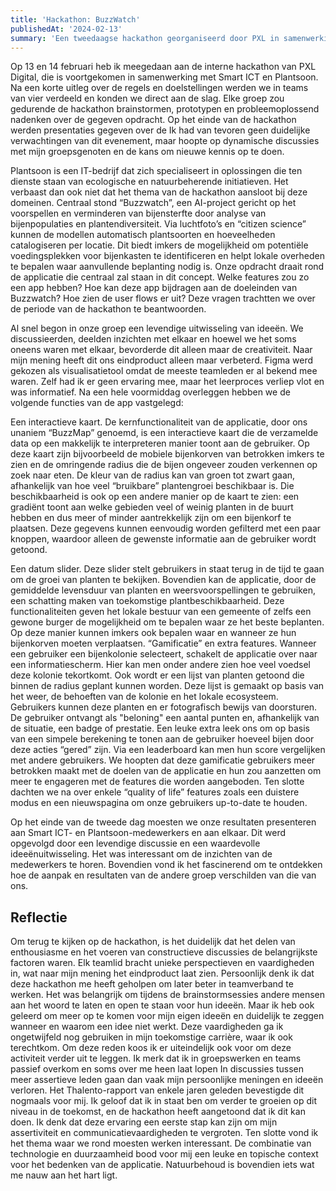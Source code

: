 ```yaml
---
title: 'Hackathon: BuzzWatch'
publishedAt: '2024-02-13'
summary: 'Een tweedaagse hackathon georganiseerd door PXL in samenwerking met Plantsoon. Deze hackathon ging over Buzzwatch: een AI-project dat met behulp van een app waar burgers foto’s en informatie kunnen uploaden bijenpopulaties en voedseltekorten in kaart kan brengen.'
---
```


Op 13 en 14 februari heb ik meegedaan aan de interne hackathon van PXL Digital, die is voortgekomen in samenwerking met Smart ICT en Plantsoon. Na een korte uitleg over de regels en doelstellingen werden we in teams van vier verdeeld en konden we direct aan de slag. Elke groep zou gedurende de hackathon brainstormen, prototypen en probleemoplossend nadenken over de gegeven opdracht. Op het einde van de hackathon werden presentaties gegeven over de Ik had van tevoren geen duidelijke verwachtingen van dit evenement, maar hoopte op dynamische discussies met mijn groepsgenoten en de kans om nieuwe kennis op te doen. 

Plantsoon is een IT-bedrijf dat zich specialiseert in oplossingen die ten dienste staan van ecologische en natuurbeherende initiatieven. Het verbaast dan ook niet dat het thema van de hackathon aansloot bij deze domeinen. Centraal stond “Buzzwatch”, een AI-project gericht op het voorspellen en verminderen van bijensterfte door analyse van bijenpopulaties en plantendiversiteit. Via luchtfoto’s en “citizen science” kunnen de modellen automatisch plantsoorten en hoeveelheden catalogiseren per locatie. Dit biedt imkers de mogelijkheid om potentiële voedingsplekken voor bijenkasten te identificeren en helpt lokale overheden te bepalen waar aanvullende beplanting nodig is. Onze opdracht draait rond de applicatie die centraal zal staan in dit concept. Welke features zou zo een app hebben? Hoe kan deze app bijdragen aan de doeleinden van Buzzwatch? Hoe zien de user flows er uit? Deze vragen trachtten we over de periode van de hackathon te beantwoorden.

Al snel begon in onze groep een levendige uitwisseling van ideeën. We discussieerden, deelden inzichten met elkaar en hoewel we het soms oneens waren met elkaar, bevorderde dit alleen maar de creativiteit. Naar mijn mening heeft dit ons eindproduct alleen maar verbeterd. Figma werd gekozen als visualisatietool omdat de meeste teamleden er al bekend mee waren. Zelf had ik er geen ervaring mee, maar het leerproces verliep vlot en was informatief. Na een hele voormiddag overleggen hebben we de volgende functies van de app vastgelegd:

Een interactieve kaart. De kernfunctionaliteit van de applicatie, door ons unaniem “BuzzMap” genoemd, is een interactieve kaart die de verzamelde data op een makkelijk te interpreteren manier toont aan de gebruiker. Op deze kaart zijn bijvoorbeeld de mobiele bijenkorven van betrokken imkers te zien en de omringende radius die de bijen ongeveer zouden verkennen op zoek naar eten. De kleur van de radius kan van groen tot zwart gaan, afhankelijk van hoe veel “bruikbare” plantengroei beschikbaar is. Die beschikbaarheid is ook op een andere manier op de kaart te zien: een gradiënt toont aan welke gebieden veel of weinig planten in de buurt hebben en dus meer of minder aantrekkelijk zijn om een bijenkorf te plaatsen. Deze gegevens kunnen eenvoudig worden gefilterd met een paar knoppen, waardoor alleen de gewenste informatie aan de gebruiker wordt getoond.

Een datum slider. Deze slider stelt gebruikers in staat terug in de tijd te gaan om de groei van planten te bekijken. Bovendien kan de applicatie, door de gemiddelde levensduur van planten en weersvoorspellingen te gebruiken, een schatting maken van toekomstige plantbeschikbaarheid. Deze functionaliteiten geven het lokale bestuur van een gemeente of zelfs een gewone burger de mogelijkheid om te bepalen waar ze het beste beplanten. Op deze manier kunnen imkers ook bepalen waar en wanneer ze hun bijenkorven moeten verplaatsen.
“Gamificatie” en extra features. Wanneer een gebruiker een bijenkolonie selecteert, schakelt de applicatie over naar een informatiescherm. Hier kan men onder andere zien hoe veel voedsel deze kolonie tekortkomt. Ook wordt er een lijst van planten getoond die binnen de radius geplant kunnen worden. Deze lijst is gemaakt op basis van het weer, de behoeften van de kolonie en het lokale ecosysteem. Gebruikers kunnen deze planten en er fotografisch bewijs van doorsturen. De gebruiker ontvangt als "beloning" een aantal punten en, afhankelijk van de situatie, een badge of prestatie. Een leuke extra leek ons om op basis van een simpele berekening te tonen aan de gebruiker hoeveel bijen door deze acties “gered” zijn. Via een leaderboard kan men hun score vergelijken met andere gebruikers. We hoopten dat deze gamificatie gebruikers meer betrokken maakt met de doelen van de applicatie en hun zou aanzetten om meer te engageren met de features die worden aangeboden. Ten slotte dachten we na over enkele “quality of life” features zoals een duistere modus en een nieuwspagina om onze gebruikers up-to-date te houden.

Op het einde van de tweede dag moesten we onze resultaten presenteren aan Smart ICT- en Plantsoon-medewerkers en aan elkaar. Dit werd opgevolgd door een levendige discussie en een waardevolle ideeënuitwisseling. Het was interessant om de inzichten van de medewerkers te horen. Bovendien vond ik het fascinerend om te ontdekken hoe de aanpak en resultaten van de andere groep verschilden van die van ons.

## Reflectie

Om terug te kijken op de hackathon, is het duidelijk dat het delen van enthousiasme en het voeren van constructieve discussies de belangrijkste factoren waren. Elk teamlid bracht unieke perspectieven en vaardigheden in, wat naar mijn mening het eindproduct laat zien. Persoonlijk denk ik dat deze hackathon me heeft geholpen om later beter in teamverband te werken. Het was belangrijk om tijdens de brainstormsessies andere mensen aan het woord te laten en open te staan voor hun ideeën. Maar ik heb ook geleerd om meer op te komen voor mijn eigen ideeën en duidelijk te zeggen wanneer en waarom een idee niet werkt. Deze vaardigheden ga ik ongetwijfeld nog gebruiken in mijn toekomstige carrière, waar ik ook terechtkom. 
Om deze reden koos ik er uiteindelijk ook voor om deze activiteit verder uit te leggen. Ik merk dat ik in groepswerken en teams passief overkom en soms over me heen laat lopen In discussies tussen meer assertieve leden gaan dan vaak mijn persoonlijke meningen en ideeën verloren. Het Thalento-rapport van enkele jaren geleden bevestigde dit nogmaals voor mij. Ik geloof dat ik in staat ben om verder te groeien op dit niveau in de toekomst, en de hackathon heeft aangetoond dat ik dit kan doen. Ik denk dat deze ervaring een eerste stap kan zijn om mijn assertiviteit en communicatievaardigheden te vergroten.
Ten slotte vond ik het thema waar we rond moesten werken interessant. De combinatie van technologie en duurzaamheid bood voor mij een leuke en topische context voor het bedenken van de applicatie. Natuurbehoud is bovendien iets wat me nauw aan het hart ligt. 
